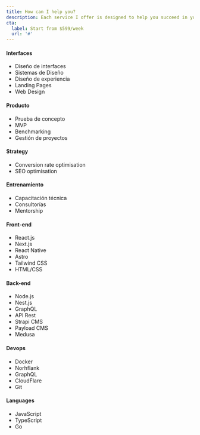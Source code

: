 ```yaml
---
title: How can I help you?
description: Each service I offer is designed to help you succeed in your business. Each delivery requires iterations of Strategy, Design, and Development.
cta:
  label: Start from $599/week
  url: '#'
---
```


<section class="border-b border-gray-200">
  <Container>
    <div class="grid grid-cols-2 gap-0">
      <motion.div
        client:load
        initial={{opacity:0, y:-20}}
        animate={{opacity:1, y:0}}
        transition={{ type: 'spring', delay: 0.35}}
        className="flex flex-col border-r border-gray-200">
        <BlockRow title="Design & Strategy" class="py-8">
          <span slot="icon" class="bg-orange-900 text-white p-1 rounded-lg">
            <Design />
          </span>
          <div class="flex flex-col gap-5 text-lg">
            <div class="flex flex-col gap-3">
              <h4 class="font-semibold text-gray-800">Interfaces</h4>
              <ul class="flex flex-col gap-2 z-10">
                <li class="font-medium text-gray-600">Diseño de interfaces</li>
                <li class="font-medium text-gray-600">Sistemas de Diseño</li>
                <li class="font-medium text-gray-600">Diseño de experiencia</li>
                <li class="font-medium text-gray-600">Landing Pages</li>
                <li class="font-medium text-gray-600">Web Design</li>
              </ul>
            </div>
            <div class="flex flex-col gap-3">
              <h4 class="font-semibold text-gray-800">Producto</h4>
              <ul class="flex flex-col gap-2 z-10">
                <li class="font-medium text-gray-600">Prueba de concepto</li>
                <li class="font-medium text-gray-600">MVP</li>
                <li class="font-medium text-gray-600">Benchmarking</li>
                <li class="font-medium text-gray-600">Gestión de proyectos</li>
              </ul>
            </div>
            <div class="flex flex-col gap-3">
              <h4 class="font-semibold text-gray-800">Strategy</h4>
              <ul class="flex flex-col gap-2 z-10">
                <li class="font-medium text-gray-600">Conversion rate optimisation</li>
                <li class="font-medium text-gray-600">SEO optimisation</li>
              </ul>
            </div>
          </div>
        </BlockRow>
        <BlockRow title="Other services" class="py-8">
          <span slot="icon" class="bg-blue-700 text-white p-1 rounded-lg">
            <Mentoring />
          </span>
          <div class="flex flex-col gap-5 text-lg">
            <div class="flex flex-col gap-3">
              <h4 class="font-semibold text-gray-800">Entrenamiento</h4>
              <ul class="flex flex-col gap-2 z-10">
                <li class="font-medium text-gray-600">Capacitación técnica</li>
                <li class="font-medium text-gray-600">Consultorías</li>
                <li class="font-medium text-gray-600">Mentorship</li>
              </ul>
            </div>
          </div>
        </BlockRow>
      </motion.div>
      <motion.div
        client:load
        initial={{opacity:0, y:-20}}
        animate={{opacity:1, y:0}}
        transition={{ type: 'spring', delay: 0.35}}
      >
        <BlockRow title="Software Development" class="py-8 pl-12">
          <span slot="icon" class="bg-black text-white p-1 rounded-lg">
            <Terminal />
          </span>
          <div class="flex flex-col gap-5 text-lg">
            <div class="flex flex-col gap-3">
              <h4 class="font-semibold text-gray-800">Front-end</h4>
              <ul class="flex flex-col gap-2 z-10">
                <li class="font-medium text-gray-600">React.js</li>
                <li class="font-medium text-gray-600">Next.js</li>
                <li class="font-medium text-gray-600">React Native</li>
                <li class="font-medium text-gray-600">Astro</li>
                <li class="font-medium text-gray-600">Tailwind CSS</li>
                <li class="font-medium text-gray-600">HTML/CSS</li>
              </ul>
            </div>
            <div class="flex flex-col gap-3">
              <h4 class="font-semibold text-gray-800">Back-end</h4>
              <ul class="flex flex-col gap-2 z-10">
                <li class="font-medium text-gray-600">Node.js</li>
                <li class="font-medium text-gray-600">Nest.js</li>
                <li class="font-medium text-gray-600">GraphQL</li>
                <li class="font-medium text-gray-600">API Rest</li>
                <li class="font-medium text-gray-600">Strapi CMS</li>
                <li class="font-medium text-gray-600">Payload CMS</li>
                <li class="font-medium text-gray-600">Medusa</li>
              </ul>
            </div>
            <div class="flex flex-col gap-3">
              <h4 class="font-semibold text-gray-800">Devops</h4>
              <ul class="flex flex-col gap-2 z-10">
                <li class="font-medium text-gray-600">Docker</li>
                <li class="font-medium text-gray-600">Norhflank</li>
                <li class="font-medium text-gray-600">GraphQL</li>
                <li class="font-medium text-gray-600">CloudFlare</li>
                <li class="font-medium text-gray-600">Git</li>
              </ul>
            </div>
            <div class="flex flex-col gap-3">
              <h4 class="font-semibold text-gray-800">Languages</h4>
              <ul class="flex flex-col gap-2 z-10">
                <li class="font-medium text-gray-600">JavaScript</li>
                <li class="font-medium text-gray-600">TypeScript</li>
                <li class="font-medium text-gray-600">Go</li>
              </ul>
            </div>
          </div>
        </BlockRow>
      </motion.div>
    </div>
  </Container>
</section>